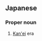 ==Japanese==
{{ja-kanjitab|かん|えい|yomi=o}}

===Proper noun===
{{ja-pos|proper|かんえい}}

# [[Kan'ei]] era